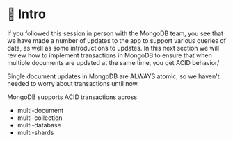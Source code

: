 # 📘 Intro

If you followed this session in person with the MongoDB team, you see that we have made a number of updates to the app to support various queries of data, as well as some introductions to updates. In this next section we will review
 how to implement transactions in MongoDB to ensure that when multiple documents are updated at the same time, you get ACID behavior/

Single document updates in MongoDB are ALWAYS atomic, so we haven't needed to worry about transactions until now.

MongoDB supports ACID transactions across
- multi-document
- multi-collection
- multi-database
- multi-shards
